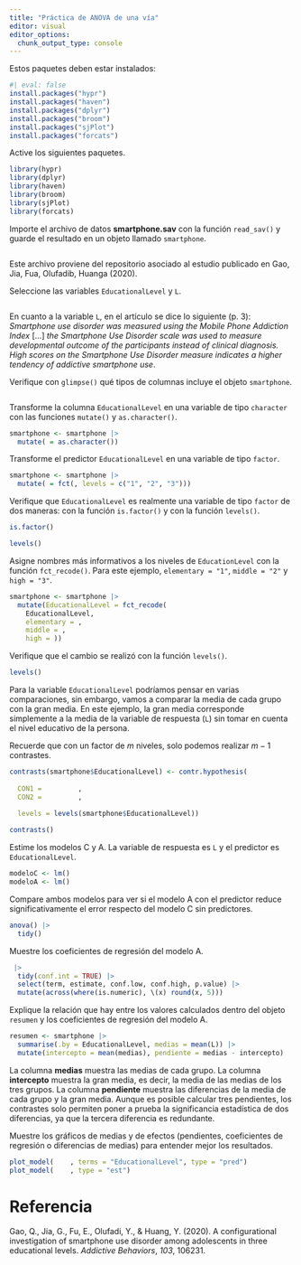```yaml
---
title: "Práctica de ANOVA de una vía"
editor: visual
editor_options: 
  chunk_output_type: console
---
```


Estos paquetes deben estar instalados:

```r
#| eval: false
install.packages("hypr")
install.packages("haven")
install.packages("dplyr")
install.packages("broom")
install.packages("sjPlot")
install.packages("forcats")
```

Active los siguientes paquetes.

```r
library(hypr)
library(dplyr)
library(haven)
library(broom)
library(sjPlot)
library(forcats)
```

Importe el archivo de datos **smartphone.sav** con la función `read_sav()` y guarde el resultado en un objeto llamado `smartphone`.

```r

```

Este archivo proviene del repositorio asociado al estudio publicado en Gao, Jia, Fua, Olufadib, Huanga (2020).

Seleccione las variables `EducationalLevel` y `L`.

```r

```

En cuanto a la variable `L`, en el artículo se dice lo siguiente (p. 3): *Smartphone use disorder was measured using the Mobile Phone Addiction Index* \[...\] *the Smartphone Use Disorder scale was used to measure developmental outcome of the participants instead of clinical diagnosis. High scores on the Smartphone Use Disorder measure indicates a higher tendency of addictive smartphone use*.

Verifique con `glimpse()` qué tipos de columnas incluye el objeto `smartphone`.

```r

```

Transforme la columna `EducationalLevel` en una variable de tipo `character` con las funciones `mutate()` y `as.character()`.

```r
smartphone <- smartphone |>
  mutate( = as.character())
```

Transforme el predictor `EducationalLevel` en una variable de tipo `factor`.

```r
smartphone <- smartphone |>
  mutate( = fct(, levels = c("1", "2", "3")))
```

Verifique que `EducationalLevel` es realmente una variable de tipo `factor` de dos maneras: con la función `is.factor()` y con la función `levels()`.

```r
is.factor()
```

```r
levels()
```

Asigne nombres más informativos a los niveles de `EducationLevel` con la función `fct_recode()`. Para este ejemplo, `elementary = "1"`, `middle = "2"` y `high = "3"`.

```r
smartphone <- smartphone |>
  mutate(EducationalLevel = fct_recode(
    EducationalLevel, 
    elementary = , 
    middle = ,
    high = ))
```

Verifique que el cambio se realizó con la función `levels()`.

```r
levels()
```

Para la variable `EducationalLevel` podríamos pensar en varias comparaciones, sin embargo, vamos a comparar la media de cada grupo con la gran media. En este ejemplo, la gran media corresponde simplemente a la media de la variable de respuesta (`L`) sin tomar en cuenta el nivel educativo de la persona.

Recuerde que con un factor de $m$ niveles, solo podemos realizar $m-1$ contrastes.

```r
contrasts(smartphone$EducationalLevel) <- contr.hypothesis(
  
  CON1 =         , 
  CON2 =         ,
  
  levels = levels(smartphone$EducationalLevel))

contrasts()
```

Estime los modelos C y A. La variable de respuesta es `L` y el predictor es `EducationalLevel`.

```r
modeloC <- lm()
modeloA <- lm()
```

Compare ambos modelos para ver si el modelo A con el predictor reduce significativamente el error respecto del modelo C sin predictores.

```r
anova() |>
  tidy()
```

Muestre los coeficientes de regresión del modelo A.

```r
 |>
  tidy(conf.int = TRUE) |>
  select(term, estimate, conf.low, conf.high, p.value) |>
  mutate(across(where(is.numeric), \(x) round(x, 5)))
```

Explique la relación que hay entre los valores calculados dentro del objeto `resumen` y los coeficientes de regresión del modelo A.

```r
resumen <- smartphone |>
  summarise(.by = EducationalLevel, medias = mean(L)) |>
  mutate(intercepto = mean(medias), pendiente = medias - intercepto)
```

La columna **medias** muestra las medias de cada grupo. La columna **intercepto** muestra la gran media, es decir, la media de las medias de los tres grupos. La columna **pendiente** muestra las diferencias de la media de cada grupo y la gran media. Aunque es posible calcular tres pendientes, los contrastes solo permiten poner a prueba la significancia estadística de dos diferencias, ya que la tercera diferencia es redundante.

Muestre los gráficos de medias y de efectos (pendientes, coeficientes de regresión o diferencias de medias) para entender mejor los resultados.

```r
plot_model(    , terms = "EducationalLevel", type = "pred")
plot_model(    , type = "est")
```

# Referencia

Gao, Q., Jia, G., Fu, E., Olufadi, Y., & Huang, Y. (2020). A configurational investigation of smartphone use disorder among adolescents in three educational levels. *Addictive Behaviors*, *103*, 106231.
